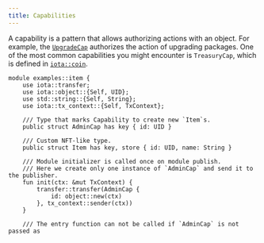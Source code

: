 ```yaml
---
title: Capabilities
---
```


A capability is a pattern that allows authorizing actions with an object. For example, the [`UpgradeCap`](../packages/upgrade.mdx#requirements) authorizes the action of upgrading packages. One of the most common capabilities you might encounter is `TreasuryCap`, which is defined in [`iota::coin`](https://github.com/iotaledger/iota/tree/main/crates/iota-framework/packages/iota-framework/sources/coin.move).


```move
module examples::item {
    use iota::transfer;
    use iota::object::{Self, UID};
    use std::string::{Self, String};
    use iota::tx_context::{Self, TxContext};

    /// Type that marks Capability to create new `Item`s.
    public struct AdminCap has key { id: UID }

    /// Custom NFT-like type.
    public struct Item has key, store { id: UID, name: String }

    /// Module initializer is called once on module publish.
    /// Here we create only one instance of `AdminCap` and send it to the publisher.
    fun init(ctx: &mut TxContext) {
        transfer::transfer(AdminCap {
            id: object::new(ctx)
        }, tx_context::sender(ctx))
    }

    /// The entry function can not be called if `AdminCap` is not passed as
```
